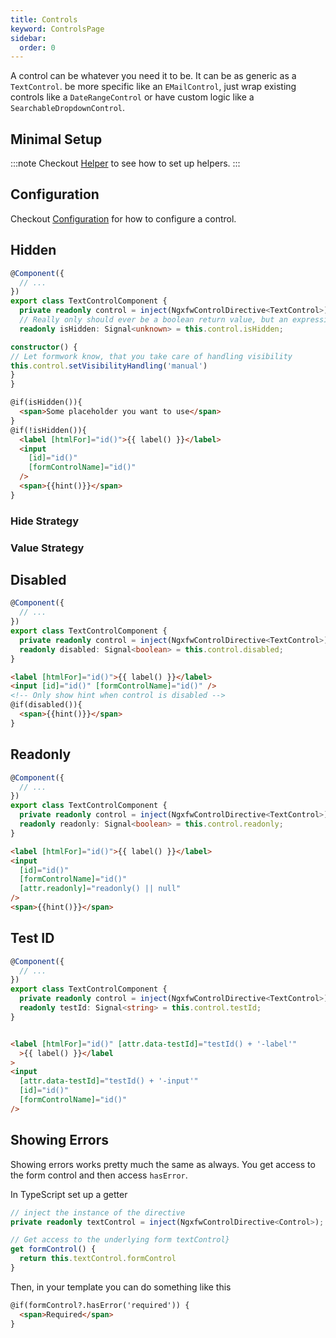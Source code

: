 ```yaml
---
title: Controls
keyword: ControlsPage
sidebar:
  order: 0
---
```




A control can be whatever you need it to be. It can be as generic as a `TextControl`. be more specific like an `EMailControl`, just wrap existing controls like a `DateRangeControl` or have custom logic like a `SearchableDropdownControl`.

## Minimal Setup

:::note
Checkout [Helper](/guides/helper) to see how to set up helpers.
:::

<ControlSetup/>

## Configuration

Checkout [Configuration](/guides/configuration) for how to configure a control.

## Hidden

<HiddenExplanation/>

```ts title="text-control.component.ts" group="visibility"
@Component({
  // ...
})
export class TextControlComponent {
  private readonly control = inject(NgxfwControlDirective<TextControl>);
  // Really only should ever be a boolean return value, but an expression could also return a number, string or object
  readonly isHidden: Signal<unknown> = this.control.isHidden;

constructor() {
// Let formwork know, that you take care of handling visibility
this.control.setVisibilityHandling('manual')
}
}

````

```html title="text-control.component.html" group="visibility"
@if(isHidden()){
  <span>Some placeholder you want to use</span>
}
@if(!isHidden()){
  <label [htmlFor]="id()">{{ label() }}</label>
  <input
    [id]="id()"
    [formControlName]="id()"
  />
  <span>{{hint()}}</span>
}
````

### Hide Strategy

<HideStrategyExplanation/>

### Value Strategy

<ValueStrategyExplanation/>

## Disabled

<DisabledExplanation/>

```ts title="text-control.component.ts" group="disabled"
@Component({
  // ...
})
export class TextControlComponent {
  private readonly control = inject(NgxfwControlDirective<TextControl>);
  readonly disabled: Signal<boolean> = this.control.disabled;
}
```

```html title="text-control.component.html" group="disabled"
<label [htmlFor]="id()">{{ label() }}</label>
<input [id]="id()" [formControlName]="id()" />
<!-- Only show hint when control is disabled -->
@if(disabled()){
  <span>{{hint()}}</span>
}
```

## Readonly

<ReadonlyExplanation/>

```ts title="text-control.component.ts" group="readonly"
@Component({
  // ...
})
export class TextControlComponent {
  private readonly control = inject(NgxfwControlDirective<TextControl>);
  readonly readonly: Signal<boolean> = this.control.readonly;
}
```

```html title="text-control.component.html" group="readonly"
<label [htmlFor]="id()">{{ label() }}</label>
<input
  [id]="id()"
  [formControlName]="id()"
  [attr.readonly]="readonly() || null"
/>
<span>{{hint()}}</span>
```

## Test ID

<TestId/>

```ts title="text-control.component.ts" group="testid"
@Component({
  // ...
})
export class TextControlComponent {
  private readonly control = inject(NgxfwControlDirective<TextControl>);
  readonly testId: Signal<string> = this.control.testId;
}
```

```html title="text-control.component.html" group="testid"

<label [htmlFor]="id()" [attr.data-testId]="testId() + '-label'"
  >{{ label() }}</label
>
<input
  [attr.data-testId]="testId() + '-input'"
  [id]="id()"
  [formControlName]="id()"
/>
```

## Showing Errors

Showing errors works pretty much the same as always. You get access to the form control and then access `hasError`.

In TypeScript set up a getter

```ts
// inject the instance of the directive
private readonly textControl = inject(NgxfwControlDirective<Control>);

// Get access to the underlying form textControl}
get formControl() {
  return this.textControl.formControl
}
```

Then, in your template you can do something like this

```html
@if(formControl?.hasError('required')) {
  <span>Required</span>
}
```
